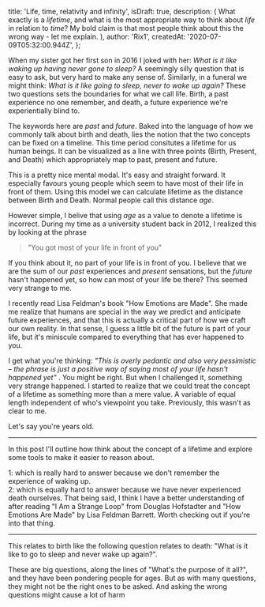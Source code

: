
  title: 'Life, time, relativity and infinity',
  isDraft: true,
  description: (
    <span>
      What exactly is a <i>lifetime</i>, and what is the most appropriate way to
      think about <i>life</i> in relation to <i>time</i>? My bold claim is that
      most people think about this the wrong way - let me explain.
    </span>
  ),
  author: 'Rix1',
  createdAt: '2020-07-09T05:32:00.944Z',
};

When my sister got her first son in 2016 I joked with her: <i>What is it like
waking up having never gone to sleep?</i> A seemingly silly question that is
easy to ask, but very hard to make any sense of. Similarly, in a funeral we
might think: <i>What is it like going to sleep, never to wake up again?</i>
These two questions sets the boundaries for what we call life. Birth, a past
experience no one remember, and death, a future experience we're experientially
blind to.

The keywords here are <i>past</i> and <i>future</i>. Baked into the language
of how we commonly talk about birth and death, lies the notion that the two
concepts can be fixed on a timeline. This time period consitutes a lifetime
for us human beings. It can be visualized as a line with three points (Birth,
Present, and Death) which appropriately map to past, present and future.

<LifetimeSlider />

This is a pretty nice mental modal. It's easy and straight forward. It
especially favours young people which seem to have most of their life in front
of them. Using this model we can calculate lifetime as the distance between
Birth and Death. Normal people call this distance <i>age</i>.

However simple, I belive that using <i>age</i> as a value to denote a lifetime
is incorrect. During my time as a university student back in 2012, I realized
this by looking at the phrase

> "You got most of your life in front of you"

If you think about it, no part of your life is in front of you. I believe that
we are the sum of our <i>past</i> experiences and <i>present</i> sensations,
but the <i>future</i> hasn't happened yet, so how can most of your life be
there? This seemed very strange to me.

<sidenote>
  I recently read Lisa Feldman's book "How Emotions are Made". She made me
  realize that humans are special in the way we predict and anticipate future
  experiences, and that this is actually a critical part of how we craft our own
  reality. In that sense, I guess a little bit of the future is part of your
  life, but it's miniscule compared to everything that has ever happened to you.
</sidenote>

I get what you're thinking: <i>"This is overly pedantic and also very pessimistic – the phrase is just a
positive way of saying most of your life hasn't happened yet"</i>
. You might be right. But when I challenged it, something very strange happened.
I started to realize that we could treat the concept of a lifetime as something more
than a mere value. A variable of equal length independent of who's viewpoint you
take. Previously, this wasn't as clear to me.

Let's say you're <InlineInput /> years old.

---

In this post I'll outline how think about the concept of a lifetime and
explore some tools to make it easier to reason about.

<sidenote>
  1: which is really hard to answer because we don't remember the experience of
  waking up.
  <br />
  2: which is equally hard to answer because we have never experienced death
  ourselves.
</sidenote>

<sidenote>
  That being said, I think I have a better understanding of after reading "I Am
  a Strange Loop" from Douglas Hofstadter and "How Emotions Are Made" by Lisa
  Feldman Barrett. Worth checking out if you're into that thing.
</sidenote>

---

This relates to birth like the following question relates to death: "What is
it like to go to sleep and never wake up again?".

These are big questions, along the lines of "What's the purpose of it all?",
and they have been pondering people for ages. But as with many questions, they
might not be the right ones to be asked. And asking the wrong questions might
cause a lot of harm

